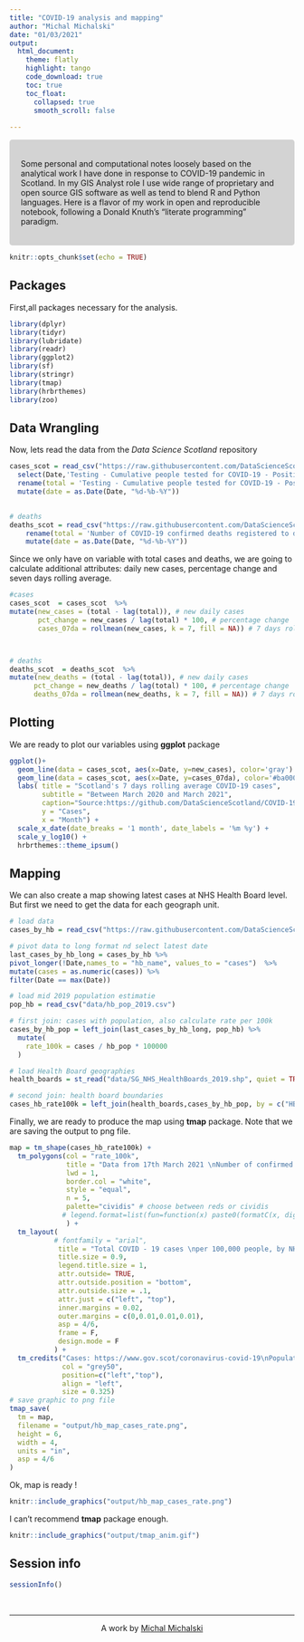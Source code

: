 ```yaml
---
title: "COVID-19 analysis and mapping"
author: "Michal Michalski"
date: "01/03/2021"
output: 
  html_document:
    theme: flatly
    highlight: tango
    code_download: true
    toc: true
    toc_float: 
      collapsed: true
      smooth_scroll: false
  
---
```

<style>
div.blue { background-color:#D3D3D3; border-radius: 5px; padding: 20px;}
</style>
<div class = "blue">
Some personal and computational notes loosely based on the analytical work I have done in response to COVID-19 pandemic in Scotland.
In my GIS Analyst role I use wide range of proprietary and open source GIS software as well as tend to blend R and Python languages. 
Here is a flavor of my work in open and reproducible notebook, following a Donald Knuth's "literate programming" paradigm.
</div>


```r
knitr::opts_chunk$set(echo = TRUE)
```

## Packages

First,all packages necessary for the analysis.
```r

library(dplyr)
library(tidyr)
library(lubridate)
library(readr)
library(ggplot2)
library(sf)
library(stringr)
library(tmap)
library(hrbrthemes)
library(zoo)
```

## Data Wrangling

Now, lets read the data from the *Data Science Scotland* repository

```r
cases_scot = read_csv("https://raw.githubusercontent.com/DataScienceScotland/COVID-19-Management-Information/master/COVID19%20-%20Daily%20Management%20Information%20-%20Scotland%20-%20Testing.csv") %>% 
  select(Date,'Testing - Cumulative people tested for COVID-19 - Positive') %>% 
  rename(total = 'Testing - Cumulative people tested for COVID-19 - Positive') %>% 
  mutate(date = as.Date(Date, "%d-%b-%Y"))
  

# deaths 
deaths_scot = read_csv("https://raw.githubusercontent.com/DataScienceScotland/COVID-19-Management-Information/master/COVID19%20-%20Daily%20Management%20Information%20-%20Scotland%20-%20Deaths.csv") %>% 
    rename(total = 'Number of COVID-19 confirmed deaths registered to date') %>% 
    mutate(date = as.Date(Date, "%d-%b-%Y"))

```

Since we only have on variable with total cases and deaths, we are going to calculate additional attributes: 
daily new cases, percentage change and seven days rolling average.

```r

#cases 
cases_scot  = cases_scot  %>% 
mutate(new_cases = (total - lag(total)), # new daily cases 
       pct_change = new_cases / lag(total) * 100, # percentage change
       cases_07da = rollmean(new_cases, k = 7, fill = NA)) # 7 days rolling average



# deaths
deaths_scot  = deaths_scot  %>% 
mutate(new_deaths = (total - lag(total)), # new daily cases 
      pct_change = new_deaths / lag(total) * 100, # percentage change
      deaths_07da = rollmean(new_deaths, k = 7, fill = NA)) # 7 days rolling average


```

## Plotting

We are ready to plot our variables using **ggplot** package

```r

ggplot()+
  geom_line(data = cases_scot, aes(x=Date, y=new_cases), color='gray') +
  geom_line(data = cases_scot, aes(x=Date, y=cases_07da), color='#ba0000') +
  labs( title = "Scotland's 7 days rolling average COVID-19 cases",
        subtitle = "Between March 2020 and March 2021", 
        caption="Source:https://github.com/DataScienceScotland/COVID-19-Management-Information ",
        y = "Cases", 
        x = "Month") +
  scale_x_date(date_breaks = '1 month', date_labels = '%m %y') +
  scale_y_log10() +
  hrbrthemes::theme_ipsum()
```

## Mapping

We can also create a map showing latest cases at NHS Health Board level.
But first we need to get the data for each geograph unit.

```r
# load data
cases_by_hb = read_csv("https://raw.githubusercontent.com/DataScienceScotland/COVID-19-Management-Information/master/COVID19%20-%20Daily%20Management%20Information%20-%20Scottish%20Health%20Boards%20-%20Cumulative%20cases.csv")

# pivot data to long format nd select latest date
last_cases_by_hb_long = cases_by_hb %>%
pivot_longer(!Date,names_to = "hb_name", values_to = "cases")  %>%
mutate(cases = as.numeric(cases)) %>% 
filter(Date == max(Date))

# load mid 2019 population estimatie
pop_hb = read_csv("data/hb_pop_2019.csv")

# first join: cases with population, also calculate rate per 100k
cases_by_hb_pop = left_join(last_cases_by_hb_long, pop_hb) %>% 
  mutate(
    rate_100k = cases / hb_pop * 100000
  )

# load Health Board geographies
health_boards = st_read("data/SG_NHS_HealthBoards_2019.shp", quiet = TRUE)

# second join: health board boundaries 
cases_hb_rate100k = left_join(health_boards,cases_by_hb_pop, by = c("HBCode" = "hb_code"))


```

Finally, we are ready to produce the map using **tmap** package. 
Note that we are saving the output to png file.

```r

map = tm_shape(cases_hb_rate100k) +
  tm_polygons(col = "rate_100k",
              title = "Data from 17th March 2021 \nNumber of confirmed cases per 100,000 people",
              lwd = 1,
              border.col = "white",
              style = "equal",
              n = 5,
              palette="cividis" # choose between reds or cividis
             # legend.format=list(fun=function(x) paste0(formatC(x, digits=0, format="f")))
              ) +
  tm_layout(
           # fontfamily = "arial",
            title = "Total COVID - 19 cases \nper 100,000 people, by NHS Health Board",
            title.size = 0.9,
            legend.title.size = 1,
            attr.outside= TRUE,
            attr.outside.position = "bottom",
            attr.outside.size = .1,
            attr.just = c("left", "top"),
            inner.margins = 0.02,
            outer.margins = c(0,0.01,0.01,0.01),
            asp = 4/6,
            frame = F,
            design.mode = F
           ) +
  tm_credits("Cases: https://www.gov.scot/coronavirus-covid-19\nPopulation data: NRS Population Estimates, mid-2018\nBoundaries:  SpatialData.gov.scot",
             col = "grey50",
             position=c("left","top"), 
             align = "left",
             size = 0.325)
# save graphic to png file
tmap_save(
  tm = map,
  filename = "output/hb_map_cases_rate.png",
  height = 6,
  width = 4,
  units = "in",
  asp = 4/6
)
```

Ok, map is ready !

```r
knitr::include_graphics("output/hb_map_cases_rate.png")
```

I can't recommend **tmap** package enough.

```r
knitr::include_graphics("output/tmap_anim.gif")
```

## Session info

```r
sessionInfo()
```


&nbsp;
<hr />
<p style="text-align: center;">A work by <a href="https://github.com/topographos/">Michal Michalski</a></p>
&nbsp;

